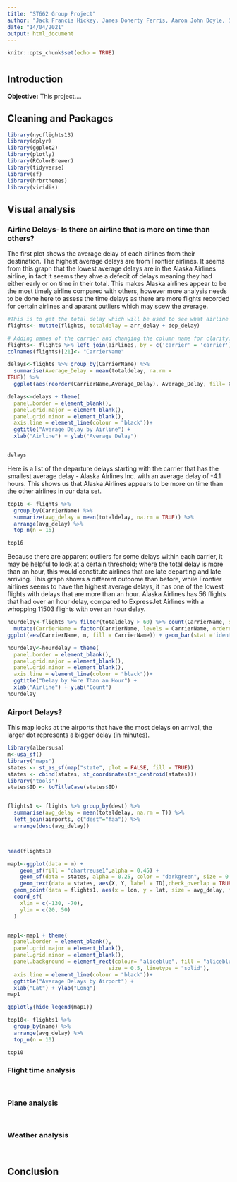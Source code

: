 ```yaml
---
title: "ST662 Group Project"
author: "Jack Francis Hickey, James Doherty Ferris, Aaron John Doyle, Susan Marie Edgeworth, Pengyu Yang"
date: "14/04/2021"
output: html_document
---
```

```r
knitr::opts_chunk$set(echo = TRUE)
```
# {.tabset}
## Introduction 

__Objective:__ This project....





## Cleaning and Packages
```r
library(nycflights13)
library(dplyr)
library(ggplot2)
library(plotly)
library(RColorBrewer)
library(tidyverse)
library(sf)
library(hrbrthemes)
library(viridis)
```

## Visual analysis {.tabset}


### Airline Delays- Is there an airline that is more on time than others?

The first plot shows the average delay of each airlines from their destination. The highest average delays are from Frontier airlines. It seems from this graph that the lowest average delays are in the Alaska Airlines airline, in fact it seems they ahve a defecit of delays meaning they had either early or on time in their total. This makes Alaska airlines appear to be the most timely airline compared with others, however more analysis needs to be done here to assess the time delays as there are more flights recorded for certain airlines and aparant outliers which may scew the average.
```r

#This is to get the total delay which will be used to see what airline has the most and least delays:
flights<- mutate(flights, totaldelay = arr_delay + dep_delay)

# Adding names of the carrier and changing the column name for clarity:
flights<- flights %>% left_join(airlines, by = c('carrier' = 'carrier'))
colnames(flights)[21]<- "CarrierName"

delays<-flights %>% group_by(CarrierName) %>% 
  summarise(Average_Delay = mean(totaldelay, na.rm =
TRUE)) %>% 
  ggplot(aes(reorder(CarrierName,Average_Delay), Average_Delay, fill= CarrierName)) + geom_bar(stat ='identity', color = rainbow(16)) + scale_x_discrete(guide = guide_axis(angle = 90)) 

delays<-delays + theme(
  panel.border = element_blank(),
  panel.grid.major = element_blank(),
  panel.grid.minor = element_blank(),
  axis.line = element_line(colour = "black"))+ 
  ggtitle("Average Delay by Airline") +
  xlab("Airline") + ylab("Average Delay")


delays
```


Here is a list of the departure delays starting with the carrier that has the smallest average delay - Alaska Airlines Inc. with an average delay of -4.1 hours. This shows us that Alaska Airlines appears to be more on time than the other airlines in our data set. 

```r
top16 <- flights %>%
  group_by(CarrierName) %>%
  summarize(avg_delay = mean(totaldelay, na.rm = TRUE)) %>%
  arrange(avg_delay) %>%
  top_n(n = 16)

top16
```
Because there are apparent outliers for some delays within each carrier, it may be helpful to look at a certain threshold; where the total delay is more than an hour, this would constitute airlines that are late departing and late arriving. This graph shows a different outcome than before, while Frontier airlines seems to have the highest average delays, it has one of the lowest flights with delays that are more than an hour. Alaska Airlines has 56 flights that had over an hour delay, compared to ExpressJet Airlines with a whopping 11503 flights with over an hour delay. 

```r
hourdelay<-flights %>% filter(totaldelay > 60) %>% count(CarrierName, sort =TRUE) %>% 
  mutate(CarrierName = factor(CarrierName, levels = CarrierName, ordered =TRUE)) %>%
ggplot(aes(CarrierName, n, fill = CarrierName)) + geom_bar(stat ='identity', color = rainbow(16)) + scale_x_discrete(guide = guide_axis(angle = 90)) 

hourdelay<-hourdelay + theme(
  panel.border = element_blank(),
  panel.grid.major = element_blank(),
  panel.grid.minor = element_blank(),
  axis.line = element_line(colour = "black"))+ 
  ggtitle("Delay by More Than an Hour") +
  xlab("Airline") + ylab("Count")
hourdelay
```

### Airport Delays?
This map looks at the airports that have the most delays on arrival, the larger dot represents a bigger delay (in minutes).

```r
library(albersusa)
m<-usa_sf()
library("maps")
states <- st_as_sf(map("state", plot = FALSE, fill = TRUE))
states <- cbind(states, st_coordinates(st_centroid(states)))
library("tools")
states$ID <- toTitleCase(states$ID)


flights1 <- flights %>% group_by(dest) %>% 
  summarise(avg_delay = mean(totaldelay, na.rm = T)) %>% 
  left_join(airports, c("dest"="faa")) %>%
  arrange(desc(avg_delay))



head(flights1)

map1<-ggplot(data = m) +
    geom_sf(fill = "chartreuse1",alpha = 0.45) +
    geom_sf(data = states, alpha = 0.25, color = "darkgreen", size = 0.3) + 
    geom_text(data = states, aes(X, Y, label = ID),check_overlap = TRUE,fontface = "bold", size = 2) +
  geom_point(data = flights1, aes(x = lon, y = lat, size = avg_delay, fill = name), color = "purple", alpha = 0.7)+ guides(fill = FALSE) + scale_size(range = c(0, 5), name="Average Delay in Minutes") +
  coord_sf(
    xlim = c(-130, -70),
    ylim = c(20, 50)
  )


map1<-map1 + theme(
  panel.border = element_blank(),
  panel.grid.major = element_blank(),
  panel.grid.minor = element_blank(),
  panel.background = element_rect(colour= "aliceblue", fill = "aliceblue",
                                size = 0.5, linetype = "solid"),
  axis.line = element_line(colour = "black"))+ 
  ggtitle("Average Delays by Airport") +
  xlab("Lat") + ylab("Long")
map1

ggplotly(hide_legend(map1))

top10<- flights1 %>%
  group_by(name) %>%
  arrange(avg_delay) %>%
  top_n(n = 10)

top10
```

### Flight time analysis

```r
```


```r
```


### Plane analysis
```r
```


```r
```

### Weather analysis
```r
```


```r
```



## Conclusion


